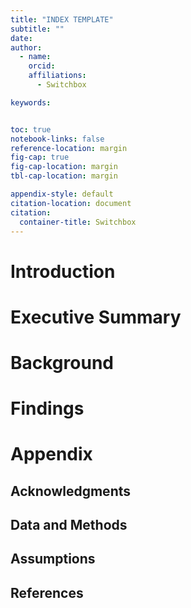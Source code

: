 ```yaml
---
title: "INDEX TEMPLATE"
subtitle: ""
date: 
author:
  - name: 
    orcid: 
    affiliations:
      - Switchbox

keywords:


toc: true
notebook-links: false
reference-location: margin
fig-cap: true
fig-cap-location: margin
tbl-cap-location: margin

appendix-style: default
citation-location: document
citation:
  container-title: Switchbox
---
```


# Introduction

# Executive Summary

# Background

# Findings 

# Appendix 

## Acknowledgments

## Data and Methods

## Assumptions

## References